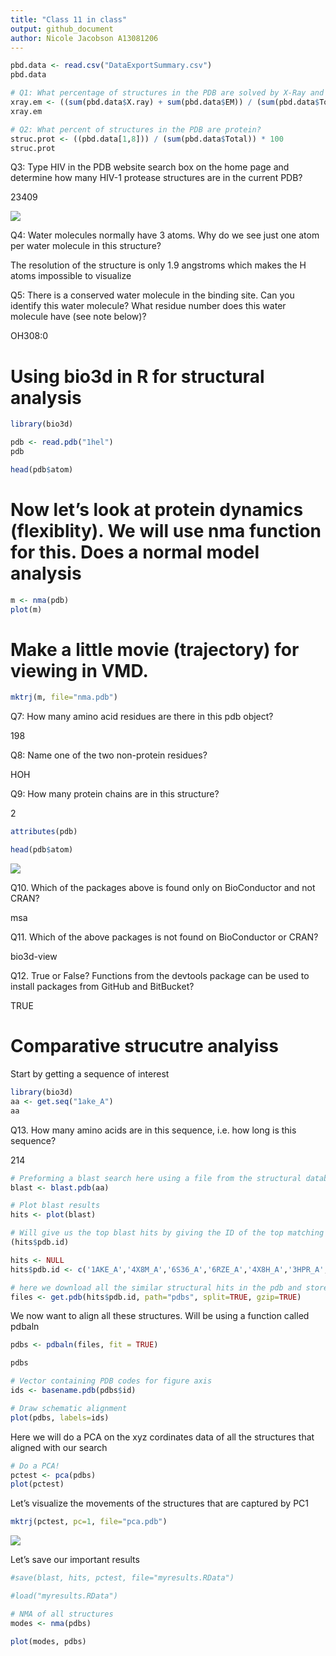```yaml
---
title: "Class 11 in class"
output: github_document
author: Nicole Jacobson A13081206
---
```


```r

pbd.data <- read.csv("DataExportSummary.csv")
pbd.data
```

```r
# Q1: What percentage of structures in the PDB are solved by X-Ray and Electron Microscopy.
xray.em <- ((sum(pbd.data$X.ray) + sum(pbd.data$EM)) / (sum(pbd.data$Total)) * 100)
xray.em


```

```r
# Q2: What percent of structures in the PDB are protein?
struc.prot <- ((pbd.data[1,8])) / (sum(pbd.data$Total)) * 100
struc.prot
```

Q3: Type HIV in the PDB website search box on the home page and determine how many HIV-1 protease structures are in the current PDB?

23409

![](hivprot.png)

Q4: Water molecules normally have 3 atoms. Why do we see just one atom per water molecule in this structure?

The resolution of the structure is only 1.9 angstroms which makes the H atoms impossible to visualize

Q5: There is a conserved water molecule in the binding site. Can you identify this water molecule? What residue number does this water molecule have (see note below)?

OH308:0

# Using bio3d in R for structural analysis

```r
library(bio3d)

```

```r
pdb <- read.pdb("1hel")
pdb
```

```r
head(pdb$atom)
```

# Now let's look at protein dynamics (flexiblity). We will use nma function for this. Does a normal model analysis

```r
m <- nma(pdb)
plot(m)
```

# Make a little movie (trajectory) for viewing in VMD.

```r
mktrj(m, file="nma.pdb")
```


Q7: How many amino acid residues are there in this pdb object?
  
  198
  
Q8: Name one of the two non-protein residues?

  HOH
  
Q9: How many protein chains are in this structure?

  2
  

```r
attributes(pdb)
```


```r
head(pdb$atom)

```

![](nma.png)

Q10. Which of the packages above is found only on BioConductor and not CRAN? 
 
  msa

Q11. Which of the above packages is not found on BioConductor or CRAN?

 bio3d-view 
  
Q12. True or False? Functions from the devtools package can be used to install packages from GitHub and BitBucket?

  TRUE

# Comparative strucutre analyiss
  Start by getting a sequence of interest
  
```r
library(bio3d)
aa <- get.seq("1ake_A")
aa
```


Q13. How many amino acids are in this sequence, i.e. how long is this sequence? 
  
  214
  
```r
# Preforming a blast search here using a file from the structural database pdb. 
blast <- blast.pdb(aa)

```



```r
# Plot blast results
hits <- plot(blast)
```

```r
# Will give us the top blast hits by giving the ID of the top matching pdb results
(hits$pdb.id)
```

```r
hits <- NULL
hits$pdb.id <- c('1AKE_A','4X8M_A','6S36_A','6RZE_A','4X8H_A','3HPR_A','1E4V_A','5EJE_A','1E4Y_A','3X2S_A','6HAP_A','6HAM_A','4K46_A','4NP6_A','3GMT_A','4PZL_A')
```


```r
# here we download all the similar structural hits in the pdb and store them as a viarable files on our computer
files <- get.pdb(hits$pdb.id, path="pdbs", split=TRUE, gzip=TRUE)
```

We now want to align all these structures. Will be using a function called pdbaln

```r

pdbs <- pdbaln(files, fit = TRUE)

```

```r
pdbs
```


```r
# Vector containing PDB codes for figure axis
ids <- basename.pdb(pdbs$id)

# Draw schematic alignment
plot(pdbs, labels=ids)
```

Here we will do a PCA on the xyz cordinates data of all the structures that aligned with our search

```r
# Do a PCA!
pctest <- pca(pdbs)
plot(pctest)
```

Let's visualize the movements of the structures that are captured by PC1

```r
mktrj(pctest, pc=1, file="pca.pdb")
```


![](pca.png)

Let's save our important results

```r
#save(blast, hits, pctest, file="myresults.RData")

#load("myresults.RData")
```



```r
# NMA of all structures
modes <- nma(pdbs)
```




```r
plot(modes, pdbs)
```



